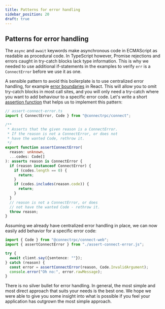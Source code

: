 ```yaml
---
title: Patterns for error handling
sidebar_position: 20
draft: true
---
```


## Patterns for error handling

The `async` and `await` keywords make asynchronous code in ECMAScript as
readable as procedural code. In TypeScript however, Promise rejections and
errors caught in try-catch blocks lack type information. This is why we
needed to use additional if-statements in the examples to verify `err` is a
`ConnectError` before we use it as one.

A sensible pattern to avoid this boilerplate is to use centralized error handling,
for example [error boundaries](https://reactjs.org/docs/error-boundaries.html)
in React. This will allow you to omit try-catch blocks in most call sites, and
you will only need a try-catch where you want to add behaviour to a specific
error code. Let's write a short [assertion function](https://www.typescriptlang.org/docs/handbook/release-notes/typescript-3-7.html#assertion-functions)
that helps us to implement this pattern:

```ts
// assert-connect-error.ts
import { ConnectError, Code } from "@connectrpc/connect";

/**
 * Asserts that the given reason is a ConnectError.
 * If the reason is not a ConnectError, or does not
 * have the wanted Code, rethrow it.
 */
export function assertConnectError(
  reason: unknown,
  ...codes: Code[]
): asserts reason is ConnectError {
  if (reason instanceof ConnectError) {
    if (codes.length == 0) {
      return;
    }
    if (codes.includes(reason.code)) {
      return;
    }
  }
  // reason is not a ConnectError, or does
  // not have the wanted Code - rethrow it.
  throw reason;
}
```

Assuming we already have centralized error handling in place, we can now
easily add behavior for a specific error code:

```ts
import { Code } from "@connectrpc/connect-web";
import { assertConnectError } from "./assert-connect-error.js";

try {
  await client.say({sentence: ""});
} catch (reason) {
  const error = assertConnectError(reason, Code.InvalidArgument);
  console.error("Oh no:", error.rawMessage);
}
```

There is no silver bullet for error handling. In general, the most simple and
most direct approach that suits your needs is the best one. We hope we were
able to give you some insight into what is possible if you feel your
application has outgrown the most simple approach.
